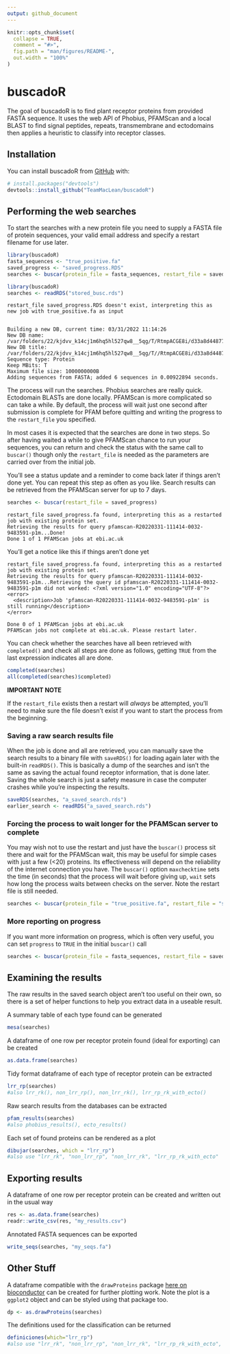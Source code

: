 ```yaml
---
output: github_document
---
```


<!-- README.md is generated from README.Rmd. Please edit that file -->

```r
knitr::opts_chunk$set(
  collapse = TRUE,
  comment = "#>",
  fig.path = "man/figures/README-",
  out.width = "100%"
)
```

# buscadoR

<!-- badges: start -->
<!-- badges: end -->

The goal of buscadoR is to find plant receptor proteins from provided FASTA sequence. It uses the web API of Phobius, PFAMScan and a local BLAST to find signal peptides, repeats, transmembrane and ectodomains then applies a heuristic to classify into receptor classes.

## Installation

You can install buscadoR from [GitHub](https://github.com/) with:

``` r
# install.packages("devtools")
devtools::install_github("TeamMacLean/buscadoR")
```

## Performing the web searches

To start the searches with a new protein file you need to supply a FASTA file of protein sequences, your valid email address and specify a restart filename for use later. 


```r
library(buscadoR)
fasta_sequences <- "true_positive.fa"
saved_progress <- "saved_progress.RDS"
searches <- buscar(protein_file = fasta_sequences, restart_file = saved_progress, email="dan.maclean@tsl.ac.uk")
```
```r
library(buscadoR)
searches <- readRDS("stored_busc.rds")
```


```
restart_file saved_progress.RDS doesn't exist, interpreting this as new job with true_positive.fa as input


Building a new DB, current time: 03/31/2022 11:14:26
New DB name:   /var/folders/22/kjdvv_k14cj1m6hq5hl527qw8__5qg/T/RtmpACGE8i/d33a8d44877492693f49a475ebdb317d/buscador_8f593ae81e14.fa
New DB title:  /var/folders/22/kjdvv_k14cj1m6hq5hl527qw8__5qg/T//RtmpACGE8i/d33a8d44877492693f49a475ebdb317d//buscador_8f593ae81e14.fa
Sequence type: Protein
Keep MBits: T
Maximum file size: 1000000000B
Adding sequences from FASTA; added 6 sequences in 0.00922894 seconds.
```

The process will run the searches. Phobius searches are really quick. Ectodomain BLASTs are done locally. PFAMScan is more complicated so can take a while. By default, the process will wait just one second after submission is complete for PFAM before quitting and writing the progress to the `restart_file` you specified. 

In most cases it is expected that the searches are done in two steps. So after having waited a while to give PFAMScan chance to run your sequences, you can return and check the status with the same call to `buscar()` though only the `restart_file` is needed as the parameters are carried over from the initial job.

You'll see a status update and a reminder to come back later if things aren't done yet. You can repeat this step as often as you like. Search results can be retrieved from the PFAMScan server for up to 7 days. 

```r
searches <- buscar(restart_file = saved_progress)
```

```
restart_file saved_progress.fa found, interpreting this as a restarted job with existing protein set.
Retrieving the results for query pfamscan-R20220331-111414-0032-9483591-p1m...Done!
Done 1 of 1 PFAMScan jobs at ebi.ac.uk
```
You'll get a notice like this if things aren't done yet

```
restart_file saved_progress.fa found, interpreting this as a restarted job with existing protein set.
Retrieving the results for query pfamscan-R20220331-111414-0032-9483591-p1m...Retrieving the query id pfamscan-R20220331-111414-0032-9483591-p1m did not worked: <?xml version="1.0" encoding="UTF-8"?>
<error>
  <description>Job 'pfamscan-R20220331-111414-0032-9483591-p1m' is still running</description>
</error>

Done 0 of 1 PFAMScan jobs at ebi.ac.uk
PFAMScan jobs not complete at ebi.ac.uk. Please restart later.
```

You can check whether the searches have all been retrieved with `completed()` and check all steps are done as follows, getting `TRUE` from the last expression indicates all are done.

```r
completed(searches)
all(completed(searches)$completed)
```

**IMPORTANT NOTE**

If the `restart_file` exists then a restart will _always_ be attempted, you'll need to make sure the file doesn't exist if you want to start the process from the beginning.

### Saving a raw search results file

When the job is done and all are retrieved, you can manually save the search results to a binary file with `saveRDS()` for loading again later with the built-in `readRDS()`. This is basically a dump of the searches and isn't the same as saving the actual found receptor information, that is done later. Saving the whole search is just a safety measure in case the computer crashes while you're inspecting the results.

```r
saveRDS(searches, "a_saved_search.rds")
earlier_search <- readRDS("a_saved_search.rds")
```

### Forcing the process to wait longer for the PFAMScan server to complete

You may wish not to use the restart and just have the `buscar()` process sit there and wait for the PFAMScan wait, this may be useful for simple cases with just a few (<20) proteins. Its effectiveness will depend on the reliability of the internet connection you have. The `buscar()` option `maxchecktime` sets the time (in seconds) that the process will wait before giving up, `wait` sets how long the process waits between checks on the server. Note the restart file is still needed.

```r
searches <- buscar(protein_file = "true_positive.fa", restart_file = "saved_progress.rds", email="my_name@my.org", maxchecktime=600, wait=60)
```

### More reporting on progress

If you want more information on progress, which is often very useful, you can set `progress` to `TRUE` in the initial `buscar()` call

```r
searches <- buscar(protein_file = fasta_sequences, restart_file = saved_progress, email="my_name@my.org", progress = TRUE)
```

## Examining the results

The raw results in the saved search object aren't too useful on their own, so there is a set of helper functions to help you extract data in a useable result.

A summary table of each type found can be generated

```r
mesa(searches)
```

A dataframe of one row per receptor protein found (ideal for exporting) can be created

```r
as.data.frame(searches)
```

Tidy format dataframe of each type of receptor protein can be extracted 

```r
lrr_rp(searches)
#also lrr_rk(), non_lrr_rp(), non_lrr_rk(), lrr_rp_rk_with_ecto()
```

Raw search results from the databases can be extracted

```r
pfam_results(searches)
#also phobius_results(), ecto_results()
```

Each set of found proteins can be rendered as a plot

```r
dibujar(searches, which = "lrr_rp")
#also use "lrr_rk", "non_lrr_rp", "non_lrr_rk", "lrr_rp_rk_with_ecto"
```

## Exporting results

A dataframe of one row per receptor protein can be created and written out in the usual way

```r
res <- as.data.frame(searches)
readr::write_csv(res, "my_results.csv")
```

Annotated FASTA sequences can be exported

```r
write_seqs(searches, "my_seqs.fa")
```

## Other Stuff

A dataframe compatible with the `drawProteins` package [here on bioconductor](https://bioconductor.org/packages/release/bioc/vignettes/drawProteins/inst/doc/drawProteins_BiocStyle.html) can be created for further plotting work. Note the plot is a `ggplot2` object and can be styled using that package too. 

```r
dp <- as.drawProteins(searches)
```

The definitions used for the classification can be returned

```r
definiciones(which="lrr_rp")
#also use "lrr_rk", "non_lrr_rp", "non_lrr_rk", "lrr_rp_rk_with_ecto", "all"
```

